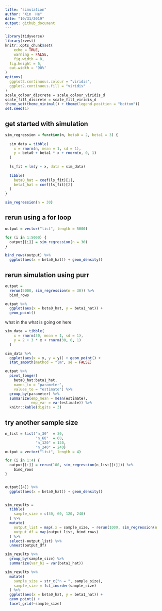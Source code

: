 ```yaml
---
title: "simulation"
author: "Xin  He"
date: "10/31/2019"
output: github_document
---
```


```r
library(tidyverse)
library(rvest)
knitr::opts_chunk$set(
	echo = TRUE,
	warning = FALSE,
	fig.width = 8, 
  fig.height = 6,
  out.width = "90%"
)
options(
  ggplot2.continuous.colour = "viridis",
  ggplot2.continuous.fill = "viridis"
)
scale_colour_discrete = scale_colour_viridis_d
scale_fill_discrete = scale_fill_viridis_d
theme_set(theme_minimal() + theme(legend.position = "bottom"))
set.seed(1)
```


## get started with simulation
```r
sim_regression = function(n, beta0 = 2, beta1 = 3) {
  
  sim_data = tibble(
    x = rnorm(n, mean = 1, sd = 1),
    y = beta0 + beta1 * x + rnorm(n, 0, 1)
  )
  
  ls_fit = lm(y ~ x, data = sim_data)
  
  tibble(
    beta0_hat = coef(ls_fit)[1],
    beta1_hat = coef(ls_fit)[2]
  )
}
```

```r
sim_regression(n = 30)
```

## rerun using a for loop

```r
output = vector("list", length = 5000)

for (i in 1:5000) {
  output[[i]] = sim_regression(n = 30)
}

bind_rows(output) %>% 
  ggplot(aes(x = beta0_hat)) + geom_density()
```


## rerun simulation using purr

```r
output = 
  rerun(5000, sim_regression(n = 30)) %>% 
  bind_rows
```

```r
output %>% 
  ggplot(aes(x = beta0_hat, y = beta1_hat)) + 
  geom_point()
```

what in the what is going on here

```r
sim_data = tibble(
    x = rnorm(30, mean = 1, sd = 1),
    y = 2 + 3 * x + rnorm(30, 0, 1)
  )

sim_data %>% 
  ggplot(aes(x = x, y = y)) + geom_point() +
  stat_smooth(method = "lm", se = FALSE)
```

```r
output %>% 
  pivot_longer(
    beta0_hat:beta1_hat,
    names_to = "parameter", 
    values_to = "estimate") %>% 
  group_by(parameter) %>% 
  summarize(emp_mean = mean(estimate),
            emp_var = var(estimate)) %>% 
  knitr::kable(digits = 3)
```

## try another sample size 

```r
n_list = list("n_30"  = 30, 
              "n_60"  = 60, 
              "n_120" = 120, 
              "n_240" = 240)
output = vector("list", length = 4)

for (i in 1:4) {
  output[[i]] = rerun(100, sim_regression(n_list[[i]])) %>% 
    bind_rows
}


output[[4]] %>% 
  ggplot(aes(x = beta0_hat)) + geom_density()
  
```

```r
sim_results = 
  tibble(
    sample_size = c(30, 60, 120, 240)
  ) %>% 
  mutate(
    output_list = map(.x = sample_size, ~ rerun(1000, sim_regression(n = .x))),
    output_df = map(output_list, bind_rows)
  ) %>% 
  select(-output_list) %>% 
  unnest(output_df)
```

```r
sim_results %>% 
  group_by(sample_size) %>% 
  summarize(var_b1 = var(beta1_hat))
```

```r
sim_results %>% 
  mutate(
    sample_size = str_c("n = ", sample_size),
    sample_size = fct_inorder(sample_size)
  ) %>% 
  ggplot(aes(x = beta0_hat, y = beta1_hat)) +
  geom_point() +
  facet_grid(~sample_size)
```





